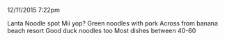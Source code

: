 12/11/2015 7:22pm

Lanta Noodle spot
Mii yop? Green noodles with pork
Across from banana beach resort
Good duck noodles too
Most dishes between 40-60
